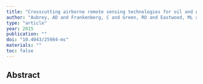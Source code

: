 ```yaml
---
title: "Crosscutting airborne remote sensing technologies for oil and gas and Earth science applications"
author: "Aubrey, AD and Frankenberg, C and Green, RO and Eastwood, ML and Thompson, DR and Thorpe, AK"
type: "article"
year: 2015
publication: ""
doi: "10.4043/25984-ms"
materials: ""
toc: false
---
```


## Abstract

